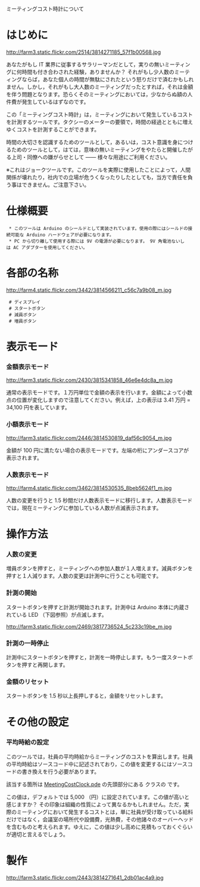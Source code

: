 ミーティングコスト時計について

= はじめに =

http://farm3.static.flickr.com/2514/3814271185_57f1b00568.jpg

あなたがもし IT 業界に従事するサラリーマンだとして，実りの無いミーティングに何時間も付き合わされた経験，ありませんか？ それがもし少人数のミーティングならば，あなた個人の時間が無駄にされたという怒りだけで済むかもしれません。しかし，それがもし大人数のミーティングだったとすれば，それは金額を伴う問題となります。恐らくそのミーティングにおいては，少なからぬ額の人件費が発生しているはずなのです。

この「ミーティングコスト時計」は，ミーティングにおいて発生しているコストを計測するツールです。タクシーのメーターの要領で，時間の経過とともに増えゆくコストを計測することができます。

時間の大切さを認識するためのツールとして，あるいは，コスト意識を身につけるためのツールとして，はては，意味の無いミーティングをやたらと開催したがる上司・同僚への嫌がらせとして —— 様々な用途にご利用ください。

※これはジョークツールです。このツールを実際に使用したことによって，人間関係が壊れたり，社内での立場が危うくなったりしたとしても，当方で責任を負う事はできません。ご注意下さい。

= 仕様概要 =

  * このツールは Arduino のシールドとして実装されています。使用の際にはシールドの接続可能な Arduino ハードウェアが必要になります。
  * PC から切り離して使用する際には 9V の電源が必要になります。 9V 角電池ないしは AC アダプターを使用してください。

= 各部の名称 =

http://farm4.static.flickr.com/3442/3814566211_c56c7a9b08_m.jpg

  # ディスプレイ
  # スタートボタン
  # 減員ボタン
  # 増員ボタン

= 表示モード =

=== 金額表示モード ===
http://farm3.static.flickr.com/2430/3815341858_46e6e4dc8a_m.jpg

通常の表示モードです。１万円単位で金額の表示を行います。金額によって小数点の位置が変化しますので注意してください。例えば，上の表示は 3.41 万円 = 34,100 円を表しています。

=== 小額表示モード ===
http://farm3.static.flickr.com/2446/3814530819_daf56c9054_m.jpg

金額が 100 円に満たない場合の表示モードです。左端の桁にアンダースコアが表示されます。

=== 人数表示モード ===
http://farm4.static.flickr.com/3462/3814530535_8beb5624f1_m.jpg

人数の変更を行うと 1.5 秒間だけ人数表示モードに移行します。人数表示モードでは，現在ミーティングに参加している人数が点滅表示されます。

= 操作方法 =

=== 人数の変更 ===
増員ボタンを押すと，ミーティングへの参加人数が１人増えます。減員ボタンを押すと１人減ります。人数の変更は計測中に行うことも可能です。

=== 計測の開始 ===
スタートボタンを押すと計測が開始されます。計測中は Arduino 本体に内蔵されている LED （下図参照）が点滅します。

http://farm3.static.flickr.com/2469/3817736524_5c233c19be_m.jpg

=== 計測の一時停止 ===
計測中にスタートボタンを押すと，計測を一時停止します。もう一度スタートボタンを押すと再開します。

=== 金額のリセット ===
スタートボタンを 1.5 秒以上長押しすると，金額をリセットします。

= その他の設定 =
=== 平均時給の設定 ===
このツールでは，社員の平均時給からミーティングのコストを算出します。社員の平均時給はソースコード中に記述されており，この値を変更するにはソースコードの書き換えを行う必要があります。

該当する箇所は [http://code.google.com/p/denkitribe/source/browse/trunk/Arduino/MeetingCostClock/MeetingCostClock.pde MeetingCostClock.pde] の先頭部分にある {{{Config}}} クラスの {{{kHourlyWage}}} です。

この値は，デフォルトでは 5,000 （円）に設定されています。この値が高いと感じますか？ その印象は組織の性質によって異なるかもしれません。ただ，実際のミーティングにおいて発生するコストとは，単に社員が受け取っている給料だけではなく，会議室の場所代や設備費，光熱費，その他諸々のオーバーヘッドを含むものと考えられます。ゆえに，この値は少し高めに見積もっておくぐらいが適切と言えるでしょう。

= 製作 =
http://farm3.static.flickr.com/2443/3814271641_2db01ac4a9.jpg